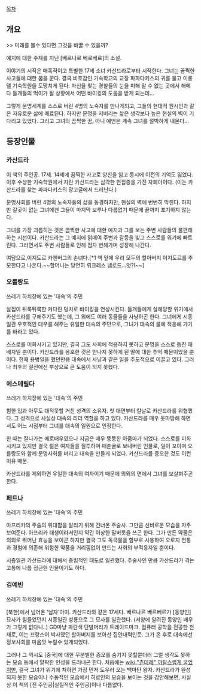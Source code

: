 [[목차]]
== 개요 ==
>> 미래를 볼수 있다면 그것을 바꿀 수 있을까?

예지에 대한 주제를 지닌 [베르나르 베르베르]의 소설. 


이야기의 시작은 매혹적이고 특별한 17세 소녀 카산드라로부터 시작한다. 그녀는 끔찍한 사고들에 대한 꿈을 꾼다. 결국 비호감인 기숙학교의 교장 파파다키스의 귀를 물고 이롱델 기숙학원을 도망치게 된다. 자신을 찾는 경찰들의 눈을 피해 알 수 없는 곳에서 해메다 들개들의 먹이가 될 상황에서 어떤 바이킹의 도움을 받게 되는데...

그렇게 문명세계를 스스로 버린 4명의 노숙자를 만나게되고, 그들의 현대적 원시인과 같은 자유로운 삶에 매료된다. 하지만 문명을 저버리는 삶은 생각보다 높은 현실의 벽이 기다리고 있었다. 그리고 그녀의 끔찍한 꿈, 아니 예언은 계속 그녀를 절박하게 내몬다...

== 등장인물 ==
=== 카산드라 ===
이 책의 주인공. 17세.
14세에 끔찍한 사고로 양친을 잃고 동시에 이전의 기억도 잃었다. 이후 수상한 기숙학원에서 자란 카산드라는 심각한 편집증을 가진 자폐아이다. (이는 카산드라를 찾는 파파다키스의 광고글에서 드러난다.) 

문명사회를 버린 4명의 노숙자들의 삶을 동경하지만, 현실의 벽에 번번히 막힌다. 하지만 갈곳이 없는 그녀에겐 그들이 마지막 보루나 다름없기 때문에 끝까지 포기하지 않는다.


그녀를 가장 괴롭히는 것은 끔찍한 사고에 대한 예지과 그를 보는 주변 사람들의 불편해 하는 시선이다. 카산드라는 그 예지에 얽매여 주변과 갈등을 빚고 스스로를 위기에 빠트린다. 그러면서도 주변 사람들로 인해 점차 변해가며 성장해 나간다.

여담으로,이지도르 카첸버그의 손녀다.[*1 책 앞에 우리 모두의 할아버지 이지도르를 추모한다고 나온다.~~할머니는 당연히 뤼크레스 넴로드...엇?!~~]


=== 오를랑도 ===
쓰레기 하치장에 있는 '대속'의 주민

살집이 뒤룩뒤룩한 커다란 덩치로 바이킹을 연상시킨다. 들개들에게 살해당할 위기에서 카산드라를 구해주기도 했는데, 그 외에도 여러 동물들을 사냥하곤 한다. 그녀에게 시종일관 우호적인 대우를 해주는 유일한 대속의 주민으로, 그녀가 대속의 룰에 적응해 가기를 바라고 있다.

스스로를 미화시키고 있지만, 결국 그도 사회에 적응하지 못하고 문명을 스스로 등진 패배자일 뿐이다. 카산드라를 옹호한 것은 만나지 못하게 된 딸에 대한 추억 때문이었을 뿐이다. 한때 용병일을 했던만큼 대속에서 사냥과 같은 일을 주도적으로 이끌고 있다. 그러나 최후의 결전에선 부상으로 큰 도움이 되지 못했다.


=== 에스메릴다 ===
쓰레기 하치장에 있는 '대속'의 주민

험한 입과 아무도 대적못할 거친 성격의 소유자. 첫 대면부터 칼날로 카산드라를 위협했다. 그 성격으로 사실상 대속의 리더 역할을 하고 있다. 카산드라를 매우 못마땅해 하면서도 어느 시점부터 그녀를 대속의 일원으로 인정한다. 

한 때는 잘나가는 에로배우였으나 지금은 매우 뚱뚱한 아줌마가 되었다. 스스로를 미화시키고 있지만 결국 젊은 여자들을 질투하며 매춘굴로 보내버린 인물로, 일이 꼬이며 오를랑도와 함께 문명사회를 버리고 대속을 만들게 되었다. 카산드라를 증오한 것도 이런 이유 때문.

카산드라를 제외하면 유일한 대속의 여자이기 때문에 의외의 면에서 그녀를 보살펴주곤 한다. 


=== 페트나 ===
쓰레기 하치장에 있는 '대속'의 주민

아프리카의 주술의 위대함을 알리기 위해 건너온 주술사. 그만큼 신비로운 모습을 자주 보여준다. 아프리카 태생이라서인지 약간 이상한 말버릇을 쓰곤 한다. 그가 만든 약물은 의외로 뛰어난 효능을 보이곤 하지만 결국 그도 독극물을 함부로 사용하여 오로지 전통과 경험에 의존해 위험한 약품을 거리낌없이 만드는 사회의 부적응자일 뿐이다.

시종일관 카산드라에 대해서 중립적인 태도로 일관했다. 주술사인 만큼 카산드라가 겪는 고통에 나름 접근한 인물이기도 하다.


=== 김예빈 ===
쓰레기 하치장에 있는 '대속'의 주민

[북한]에서 넘어온 '남자'아이. 카산드라와 같은 17세다. 베르나르 베르베르가 [동양인] 묘사가 힘들었던지 시종일관 성룡으로 그 묘사를 일관했다. (서양에 알려진 동양인 배우가 그렇게 없다니..) GD마냥 파란색 단발머리가 트레이드마크. 컴퓨터 공학을 전공한 천재로, 이는 프랑스어 박사였던 할아버지를 보아선 집안내력인듯. 그가 온 후로 대속에선 정보사회를 마음껏 누릴수 있게되었다.

그러나 그 역시도 [중국]에 대한 무분별한 증오를 숨기지 못할뿐더러 그럴 생각도 못하는 모습 등에서 얄팍한 인성을 드러내곤 한다. 처음에는 [[wiki:"츤데레" 까탈스럽게 굴었지만]], 결국 그녀가 위기에 처하면 가장 먼저 도우러 오는 백마탄 왕자. 카산드라가 완성되지 못한 모습이나 수동적인 모습에서 히로인의 모습을 보이는 것을 감안해보면, 사실상 이 책의 [진 주인공|실질적인 주인공]이나 다름없다.

